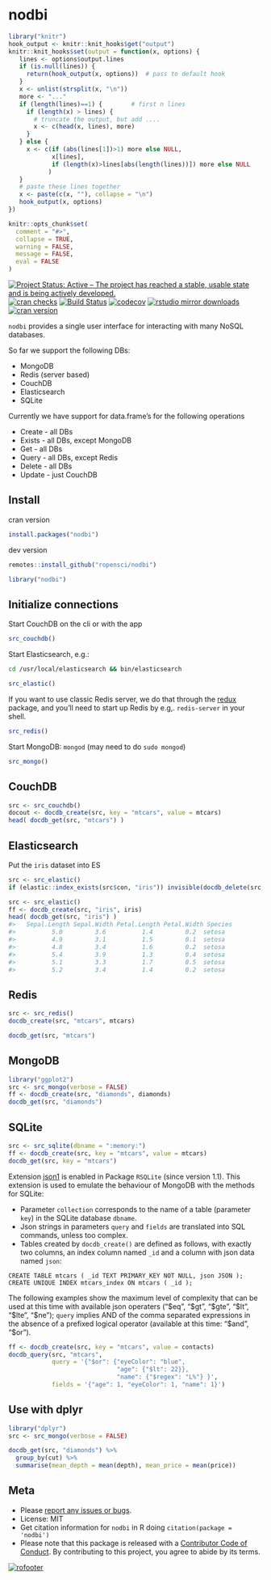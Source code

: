 nodbi
=====

```r
library("knitr")
hook_output <- knitr::knit_hooks$get("output")
knitr::knit_hooks$set(output = function(x, options) {
   lines <- options$output.lines
   if (is.null(lines)) {
     return(hook_output(x, options))  # pass to default hook
   }
   x <- unlist(strsplit(x, "\n"))
   more <- "..."
   if (length(lines)==1) {        # first n lines
     if (length(x) > lines) {
       # truncate the output, but add ....
       x <- c(head(x, lines), more)
     }
   } else {
     x <- c(if (abs(lines[1])>1) more else NULL,
            x[lines],
            if (length(x)>lines[abs(length(lines))]) more else NULL
           )
   }
   # paste these lines together
   x <- paste(c(x, ""), collapse = "\n")
   hook_output(x, options)
})

knitr::opts_chunk$set(
  comment = "#>",
  collapse = TRUE,
  warning = FALSE,
  message = FALSE,
  eval = FALSE
)
```

[![Project Status: Active – The project has reached a stable, usable state and is being actively developed.](https://www.repostatus.org/badges/latest/active.svg)](https://www.repostatus.org/#active)
[![cran checks](https://cranchecks.info/badges/worst/nodbi)](https://cranchecks.info/pkgs/nodbi)
[![Build Status](https://travis-ci.org/ropensci/nodbi.svg)](https://travis-ci.org/ropensci/nodbi)
[![codecov](https://codecov.io/gh/ropensci/nodbi/branch/master/graph/badge.svg)](https://codecov.io/gh/ropensci/nodbi)
[![rstudio mirror downloads](http://cranlogs.r-pkg.org/badges/nodbi)](https://github.com/r-hub/cranlogs.app)
[![cran version](https://www.r-pkg.org/badges/version/nodbi)](https://cran.r-project.org/package=nodbi)


`nodbi` provides a single user interface for interacting with many NoSQL databases.

So far we support the following DBs:

* MongoDB
* Redis (server based)
* CouchDB
* Elasticsearch
* SQLite

Currently we have support for data.frame's for the following operations

* Create - all DBs
* Exists - all DBs, except MongoDB
* Get - all DBs
* Query - all DBs, except Redis
* Delete - all DBs
* Update - just CouchDB

## Install

cran version

```r
install.packages("nodbi")
```

dev version

```r
remotes::install_github("ropensci/nodbi")
```

```r
library("nodbi")
```

## Initialize connections

Start CouchDB on the cli or with the app

```r
src_couchdb()
```

Start Elasticsearch, e.g.:

```sh
cd /usr/local/elasticsearch && bin/elasticsearch
```

```r
src_elastic()
```

If you want to use classic Redis server, we do that through the [redux][]
package, and you'll need to start up Redis by e.g,. `redis-server` in your shell.

```r
src_redis()
```

Start MongoDB: `mongod` (may need to do `sudo mongod`)

```r
src_mongo()
```

## CouchDB

```r
src <- src_couchdb()
docout <- docdb_create(src, key = "mtcars", value = mtcars)
head( docdb_get(src, "mtcars") )
```

## Elasticsearch

Put the `iris` dataset into ES

```r
src <- src_elastic()
if (elastic::index_exists(src$con, "iris")) invisible(docdb_delete(src, "iris"))
```

```r
src <- src_elastic()
ff <- docdb_create(src, "iris", iris)
head( docdb_get(src, "iris") )
#>   Sepal.Length Sepal.Width Petal.Length Petal.Width Species
#>          5.0         3.6          1.4         0.2  setosa
#>          4.9         3.1          1.5         0.1  setosa
#>          4.8         3.4          1.6         0.2  setosa
#>          5.4         3.9          1.3         0.4  setosa
#>          5.1         3.3          1.7         0.5  setosa
#>          5.2         3.4          1.4         0.2  setosa
```

## Redis

```r
src <- src_redis()
docdb_create(src, "mtcars", mtcars)
```

```r
docdb_get(src, "mtcars")
```

## MongoDB

```r
library("ggplot2")
src <- src_mongo(verbose = FALSE)
ff <- docdb_create(src, "diamonds", diamonds)
docdb_get(src, "diamonds")
```

## SQLite

```r
src <- src_sqlite(dbname = ":memory:")
ff <- docdb_create(src, key = "mtcars", value = mtcars)
docdb_get(src, key = "mtcars")
```

Extension [json1](https://www.sqlite.org/json1.html) is enabled in Package `RSQLite` (since version 1.1). This extension is used to emulate the behaviour of MongoDB with the methods for SQLite: 

- Parameter `collection` corresponds to the name of a table (parameter `key`) in the SQLite database `dbname`. 
- Json strings in parameters `query` and `fields` are translated into SQL commands, unless too complex. 
- Tables created by `docdb_create()` are defined as follows, with exactly two columns, an index column named `_id` and a column with json data named `json`: 
``` 
CREATE TABLE mtcars ( _id TEXT PRIMARY_KEY NOT NULL, json JSON );
CREATE UNIQUE INDEX mtcars_index ON mtcars ( _id );
```

The following examples show the maximum level of complexity that can be used at this time with available json operaters ("\$eq", "\$gt", "\$gte", "\$lt", "\$lte", "\$ne"); `query` implies AND of the comma separated expressions in the absence of a prefixed logical operator (available at this time: "\$and", "\$or"). 

```r
ff <- docdb_create(src, key = "mtcars", value = contacts)
docdb_query(src, "mtcars", 
            query = '{"$or": {"eyeColor": "blue", 
                              "age": {"$lt": 22}},  
                              "name": {"$regex": "L%"} }',
            fields = '{"age": 1, "eyeColor": 1, "name": 1}')
```


## Use with dplyr

```r
library("dplyr")
src <- src_mongo(verbose = FALSE)
```

```r
docdb_get(src, "diamonds") %>%
  group_by(cut) %>%
  summarise(mean_depth = mean(depth), mean_price = mean(price))
```

## Meta

* Please [report any issues or bugs](https://github.com/ropensci/nodbi/issues).
* License: MIT
* Get citation information for `nodbi` in R doing `citation(package = 'nodbi')`
* Please note that this package is released with a [Contributor Code of Conduct](https://ropensci.org/code-of-conduct/). By contributing to this project, you agree to abide by its terms.

[![rofooter](https://ropensci.org/public_images/github_footer.png)](https://ropensci.org)

[redux]: https://cran.r-project.org/package=redux

